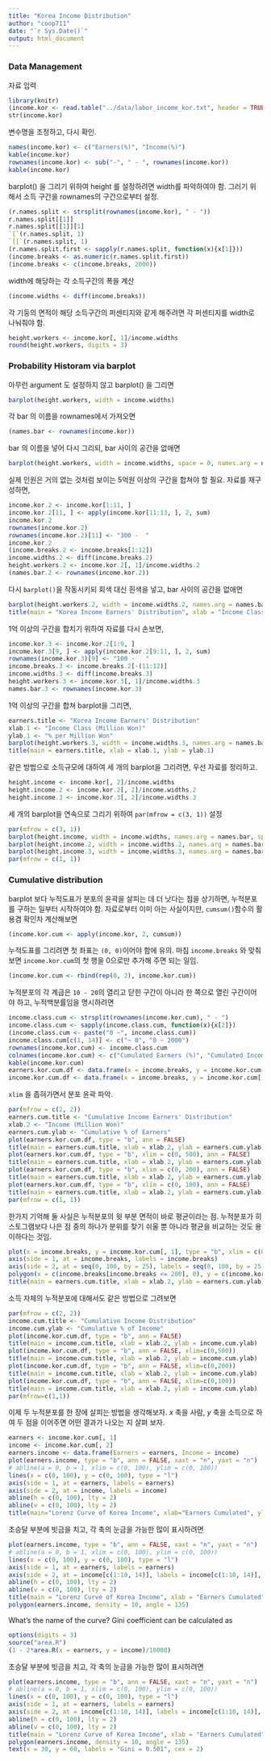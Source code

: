 ```yaml
---
title: "Korea Income Distribution"
author: "coop711"
date: "`r Sys.Date()`"
output: html_document
---
```


### Data Management

자료 입력

```r
library(knitr)
(income.kor <- read.table("../data/labor_income_kor.txt", header = TRUE, row.names = 1))
str(income.kor)
```

변수명을 조정하고, 다시 확인.

```r
names(income.kor) <- c("Earners(%)", "Income(%)")
kable(income.kor)
rownames(income.kor) <- sub("-", " - ", rownames(income.kor))
kable(income.kor)
```

barplot() 을 그리기 위하여 height 를 설정하려면 width를 파악하여야 함. 그러기 위해서
소득 구간을 rownames의 구간으로부터 설정.

```r
(r.names.split <- strsplit(rownames(income.kor), " - "))
r.names.split[[1]]
r.names.split[[1]][1]
`[`(r.names.split, 1)
`[[`(r.names.split, 1)
(r.names.split.first <- sapply(r.names.split, function(x){x[1]}))
(income.breaks <- as.numeric(r.names.split.first))
(income.breaks <- c(income.breaks, 2000))
```

width에 해당하는 각 소득구간의 폭을 계산

```r
(income.widths <- diff(income.breaks))
```

각 기둥의 면적이 해당 소득구간의 퍼센티지와 같게 해주려면 각 퍼센티지를 width로 나눠줘야 함.

```r
height.workers <- income.kor[, 1]/income.widths
round(height.workers, digits = 3)
```

### Probability Historam via barplot

아무런 argument 도 설정하지 않고 barplot() 을 그리면 

```r
barplot(height.workers, width = income.widths)
```

각 bar 의 이름을 rownames에서 가져오면

```r
(names.bar <- rownames(income.kor))
```

bar 의 이름을 넣어 다시 그리되, bar 사이의 공간을 없애면
 
```r
barplot(height.workers, width = income.widths, space = 0, names.arg = names.bar)
```

실제 인원은 거의 없는 것처럼 보이는 5억원 이상의 구간을 합쳐야 할 필요. 자료를 재구성하면,

```r
income.kor.2 <- income.kor[1:11, ]
income.kor.2[11, ] <- apply(income.kor[11:13, ], 2, sum)
income.kor.2
rownames(income.kor.2)
rownames(income.kor.2)[11] <- "300 -  "
income.kor.2
(income.breaks.2 <- income.breaks[1:12])
income.widths.2 <- diff(income.breaks.2)
height.workers.2 <- income.kor.2[, 1]/income.widths.2
(names.bar.2 <- rownames(income.kor.2))
```

다시 `barplot()`을 작동시키되 회색 대신 흰색을 넣고, bar 사이의 공간을 없애면

```r
barplot(height.workers.2, width = income.widths.2, names.arg = names.bar.2, space = 0, col = "white")
title(main = "Korea Income Earners' Distribution", xlab = "Income Class (Million Won)", ylab = "% per Million Won")
```

1억 이상의 구간을 합치기 위하여 자료를 다시 손보면,

```r
income.kor.3 <- income.kor.2[1:9, ]
income.kor.3[9, ] <- apply(income.kor.2[9:11, ], 2, sum)
rownames(income.kor.3)[9] <- "100 -   "
income.breaks.3 <- income.breaks.2[-(11:12)]
income.widths.3 <- diff(income.breaks.3)
height.workers.3 <- income.kor.3[, 1]/income.widths.3
names.bar.3 <- rownames(income.kor.3)
```

1억 이상의 구간을 합쳐 barplot을 그리면,

```r
earners.title <- "Korea Income Earners' Distribution"
xlab.1 <- "Income Class (Million Won)"
ylab.1 <- "% per Million Won"
barplot(height.workers.3, width = income.widths.3, names.arg = names.bar.3, space = 0, col = "white")
title(main = earners.title, xlab = xlab.1, ylab = ylab.1)
```

같은 방법으로 소득규모에 대하여 세 개의  barplot을 그리려면, 우선 자료를 정리하고. 

```r
height.income <- income.kor[, 2]/income.widths
height.income.2 <- income.kor.2[, 2]/income.widths.2
height.income.3 <- income.kor.3[, 2]/income.widths.3
```

세 개의 barplot을 연속으로 그리기 위하여 `par(mfrow = c(3, 1))` 설정

```r
par(mfrow = c(3, 1))
barplot(height.income, width = income.widths, names.arg = names.bar, space = 0, col = "white")
barplot(height.income.2, width = income.widths.2, names.arg = names.bar.2, space = 0, col = "white")
barplot(height.income.3, width = income.widths.3, names.arg = names.bar.3, space = 0, col = "white")
par(mfrow = c(1, 1))
```

### Cumulative distribution

barplot 보다 누적도표가 분포의 윤곽을 살피는 데 더 낫다는 점을 상기하면, 누적분포를 구하는 일부터 시작하여야 함. 자료로부터 이미 아는 사실이지만, `cumsum()`함수의 활용겸 확인차 계산해보면 

```r
(income.kor.cum <- apply(income.kor, 2, cumsum))
```

누적도표를 그리려면 첫 좌표는 `(0, 0)`이어야 함에 유의. 마침 `income.breaks` 와 맞춰보면 `income.kor.cum`의 첫 행을 0으로만 추가해 주면 되는 일임.

```r
(income.kor.cum <- rbind(rep(0, 2), income.kor.cum))
```

누적분포의 각 계급은  `10 - 20`의 열리고 닫힌 구간이 아니라 한 쪽으로 열린 구간이어야 하고, 누적백분률임을 명시하려면   

```r
income.class.cum <- strsplit(rownames(income.kor.cum), " - ")
income.class.cum <- sapply(income.class.cum, function(x){x[2]})
(income.class.cum <- paste("0 ~", income.class.cum))
income.class.cum[c(1, 14)] <- c("~ 0", "0 ~ 2000")
rownames(income.kor.cum) <- income.class.cum
colnames(income.kor.cum) <- c("Cumulated Earners (%)", "Cumulated Income (%)")
kable(income.kor.cum)
earners.kor.cum.df <- data.frame(x = income.breaks, y = income.kor.cum[, 1])
income.kor.cum.df <- data.frame(x = income.breaks, y = income.kor.cum[, 2])
```

 `xlim` 을 좁혀가면서 분포 윤곽 파악.

```r
par(mfrow = c(2, 2))
earners.cum.title <- "Cumulative Income Earners' Distribution"
xlab.2 <- "Income (Million Won)"
earners.cum.ylab <- "Cumulative % of Earners"
plot(earners.kor.cum.df, type = "b", ann = FALSE)
title(main = earners.cum.title, xlab = xlab.2, ylab = earners.cum.ylab)
plot(earners.kor.cum.df, type = "b", xlim = c(0, 500), ann = FALSE)
title(main = earners.cum.title, xlab = xlab.2, ylab = earners.cum.ylab)
plot(earners.kor.cum.df, type = "b", xlim = c(0, 200), ann = FALSE)
title(main = earners.cum.title, xlab = xlab.2, ylab = earners.cum.ylab)
plot(earners.kor.cum.df, type = "b", xlim = c(0, 100), ann = FALSE)
title(main = earners.cum.title, xlab = xlab.2, ylab = earners.cum.ylab)
par(mfrow = c(1, 1))
```

한가지 기억해 둘 사실은 누적분포의 윗 부분 면적이 바로 평균이라는 점. 누적분포가 히스토그램보다 나은 점 중의 하나가 분위를 찾기 쉬울 뿐 아니라 평균을 비교하는 것도 용이하다는 것임.

```r
plot(x = income.breaks, y = income.kor.cum[, 1], type = "b", xlim = c(0, 200), ann = FALSE, xaxt = "n", yaxt = "n")
axis(side = 1, at = income.breaks, labels = income.breaks)
axis(side = 2, at = seq(0, 100, by = 25), labels = seq(0, 100, by = 25), las = 1)
polygon(x = c(income.breaks[income.breaks <= 200], 0), y = c(income.kor.cum[, 1][income.breaks <= 200], 100), density = 15, angle = 135)
title(main = earners.cum.title, xlab = xlab.2, ylab = earners.cum.ylab)
```

소득 자체의 누적분포에 대해서도 같은 방법으로 그려보면 

```r
par(mfrow = c(2, 2))
income.cum.title <- "Cumulative Income Distribution"
income.cum.ylab <- "Cumulative % of Income"
plot(income.kor.cum.df, type = "b", ann = FALSE)
title(main = income.cum.title, xlab = xlab.2, ylab = income.cum.ylab)
plot(income.kor.cum.df, type = "b", ann = FALSE, xlim=c(0,500))
title(main = income.cum.title, xlab = xlab.2, ylab = income.cum.ylab)
plot(income.kor.cum.df, type = "b", ann = FALSE, xlim=c(0,200))
title(main = income.cum.title, xlab = xlab.2, ylab = income.cum.ylab)
plot(income.kor.cum.df, type = "b", ann = FALSE, xlim=c(0,100))
title(main = income.cum.title, xlab = xlab.2, ylab = income.cum.ylab)
par(mfrow=c(1,1))
```


이제 두 누적분포를 한 장에 살피는 방법을 생각해보자. $x$ 축을 사람, $y$ 축을 소득으로 하여 두 점을 이어주면 어떤 결과가 나오는 지 살펴 보자.

```r
earners <- income.kor.cum[, 1] 
income <- income.kor.cum[, 2]
earners.income <- data.frame(Earners = earners, Income = income)
plot(earners.income, type = "b", ann = FALSE, xaxt = "n", yaxt = "n")
# abline(a = 0, b = 1, xlim = c(0, 100), ylim = c(0, 100))
lines(x = c(0, 100), y = c(0, 100), type = "l")
axis(side = 1, at = earners, labels = earners)
axis(side = 2, at = income, labels = income)
abline(h = c(0, 100), lty = 2)
abline(v = c(0, 100), lty = 2)
title(main="Lorenz Curve of Korea Income", xlab="Earners Cumulated", ylab="Income Cumulated")
```

초승달 부분에 빗금을 치고, 각 축의 눈금을 가능한 많이 표시하려면

```r
plot(earners.income, type = "b", ann = FALSE, xaxt = "n", yaxt = "n")
# abline(a = 0, b = 1, xlim = c(0, 100), ylim = c(0, 100))
lines(x = c(0, 100), y = c(0, 100), type = "l")
axis(side = 1, at = earners, labels = earners)
axis(side = 2, at = income[c(1:10, 14)], labels = income[c(1:10, 14)], las = 1)
abline(h = c(0, 100), lty = 2)
abline(v = c(0, 100), lty = 2)
title(main = "Lorenz Curve of Korea Income", xlab = "Earners Cumulated", ylab = "Income Cumulated")
polygon(earners.income, density = 10, angle = 135)
```

What's the name of the curve? Gini coefficient can be calculated as 

```r
options(digits = 3)
source("area.R")
(1 - 2*area.R(x = earners, y = income)/10000)
```

초승달 부분에 빗금을 치고, 각 축의 눈금을 가능한 많이 표시하려면

```r
plot(earners.income, type = "b", ann = FALSE, xaxt = "n", yaxt = "n")
# abline(a = 0, b = 1, xlim = c(0, 100), ylim = c(0, 100))
lines(x = c(0, 100), y = c(0, 100), type = "l")
axis(side = 1, at = earners, labels = earners)
axis(side = 2, at = income[c(1:10, 14)], labels = income[c(1:10, 14)], las = 1)
abline(h = c(0, 100), lty = 2)
abline(v = c(0, 100), lty = 2)
title(main = "Lorenz Curve of Korea Income", xlab = "Earners Cumulated", ylab = "Income Cumulated")
polygon(earners.income, density = 10, angle = 135)
text(x = 30, y = 60, labels = "Gini = 0.501", cex = 2)
```
